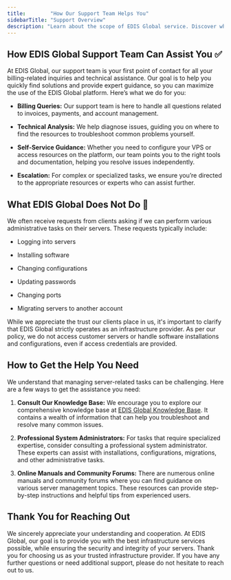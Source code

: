 ```yaml
---
title:        "How Our Support Team Helps You"
sidebarTitle: "Support Overview"
description: "Learn about the scope of EDIS Global service. Discover what we do, how we can help you and what we don't, and how to get the help you need for administrative tasks."
---
```


## **How EDIS Global Support Team Can Assist You ✅**

At EDIS Global, our support team is your first point of contact for all your billing-related inquiries and technical assistance. Our goal is to help you quickly find solutions and provide expert guidance, so you can maximize the use of the EDIS Global platform. Here’s what we do for you:

* **Billing Queries:** Our support team is here to handle all questions related to invoices, payments, and account management.

* **Technical Analysis:** We help diagnose issues, guiding you on where to find the resources to troubleshoot common problems yourself.

* **Self-Service Guidance:** Whether you need to configure your VPS or access resources on the platform, our team points you to the right tools and documentation, helping you resolve issues independently.

* **Escalation:** For complex or specialized tasks, we ensure you’re directed to the appropriate resources or experts who can assist further.

## What EDIS Global Does Not Do 🚫

We often receive requests from clients asking if we can perform various administrative tasks on their servers. These requests typically include:

* Logging into servers

* Installing software

* Changing configurations

* Updating passwords

* Changing ports

* Migrating servers to another account

While we appreciate the trust our clients place in us, it's important to clarify that EDIS Global strictly operates as an infrastructure provider. As per our policy, we do not access customer servers or handle software installations and configurations, even if access credentials are provided.

## How to Get the Help You Need&#x20;

We understand that managing server-related tasks can be challenging. Here are a few ways to get the assistance you need:

1. **Consult Our Knowledge Base:** We encourage you to explore our comprehensive knowledge base at [EDIS Global Knowledge Base](https://docs.edisglobal.com). It contains a wealth of information that can help you troubleshoot and resolve many common issues.

2. **Professional System Administrators:** For tasks that require specialized expertise, consider consulting a professional system administrator. These experts can assist with installations, configurations, migrations, and other administrative tasks.

3. **Online Manuals and Community Forums:** There are numerous online manuals and community forums where you can find guidance on various server management topics. These resources can provide step-by-step instructions and helpful tips from experienced users.

## Thank You for Reaching Out

We sincerely appreciate your understanding and cooperation. At EDIS Global, our goal is to provide you with the best infrastructure services possible, while ensuring the security and integrity of your servers. Thank you for choosing us as your trusted infrastructure provider. If you have any further questions or need additional support, please do not hesitate to reach out to us.